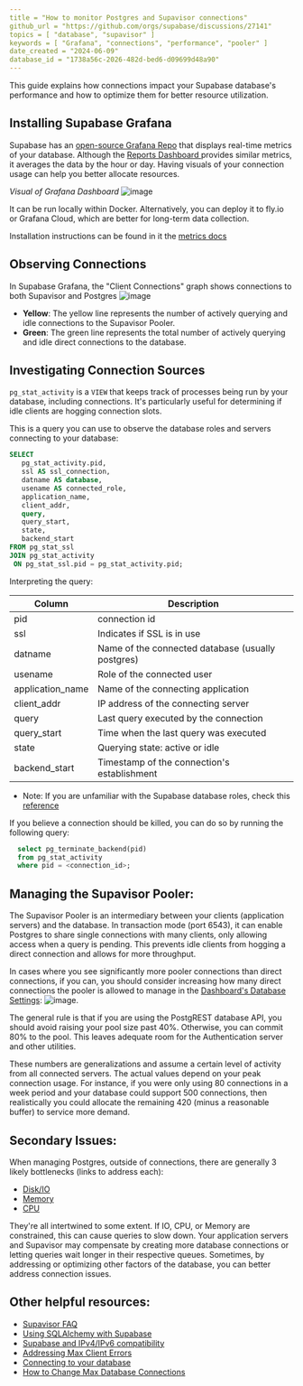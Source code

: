```yaml
---
title = "How to monitor Postgres and Supavisor connections"
github_url = "https://github.com/orgs/supabase/discussions/27141"
topics = [ "database", "supavisor" ]
keywords = [ "Grafana", "connections", "performance", "pooler" ]
date_created = "2024-06-09"
database_id = "1738a56c-2026-482d-bed6-d09699d48a90"
---
```



This guide explains how connections impact your Supabase database's performance and how to optimize them for better resource utilization.

## Installing Supabase Grafana

Supabase has an [open-source Grafana Repo](https://github.com/supabase/supabase-grafana) that displays real-time metrics of your database. Although the [Reports Dashboard ](/dashboard/project/_/reports) provides similar metrics, it averages the data by the hour or day. Having visuals of your connection usage can help you better allocate resources.

_Visual of Grafana Dashboard_
![image](https://github.com/supabase/supabase/assets/91111415/18ed2c88-332e-4e66-b9b4-c37e99a39104)

It can be run locally within Docker. Alternatively, you can deploy it to fly.io or Grafana Cloud, which are better for long-term data collection.

Installation instructions can be found in it the [metrics docs ](/docs/guides/platform/metrics#deploying-supabase-grafana)

## Observing Connections

In Supabase Grafana, the "Client Connections" graph shows connections to both Supavisor and Postgres
![image](https://github.com/supabase/supabase/assets/91111415/141b8e01-9aae-4544-818c-acb47371ef3b)

- **Yellow**: The yellow line represents the number of actively querying and idle connections to the Supavisor Pooler.
- **Green**: The green line represents the total number of actively querying and idle direct connections to the database.

## Investigating Connection Sources

`pg_stat_activity` is a `VIEW` that keeps track of processes being run by your database, including connections. It's particularly useful for determining if idle clients are hogging connection slots.

This is a query you can use to observe the database roles and servers connecting to your database:

```sql
SELECT
   pg_stat_activity.pid,
   ssl AS ssl_connection,
   datname AS database,
   usename AS connected_role,
   application_name,
   client_addr,
   query,
   query_start,
   state,
   backend_start
FROM pg_stat_ssl
JOIN pg_stat_activity
 ON pg_stat_ssl.pid = pg_stat_activity.pid;
```

Interpreting the query:

| Column           | Description                                       |
| ---------------- | ------------------------------------------------- |
| pid              | connection id                                     |
| ssl              | Indicates if SSL is in use                        |
| datname          | Name of the connected database (usually postgres) |
| usename          | Role of the connected user                        |
| application_name | Name of the connecting application                |
| client_addr      | IP address of the connecting server               |
| query            | Last query executed by the connection             |
| query_start      | Time when the last query was executed             |
| state            | Querying state: active or idle                    |
| backend_start    | Timestamp of the connection's establishment       |

- Note: If you are unfamiliar with the Supabase database roles, check this [reference](https://gist.github.com/TheOtherBrian1/d6e862a65e03049eb4f102f6ca809401)

If you believe a connection should be killed, you can do so by running the following query:

```sql
  select pg_terminate_backend(pid)
  from pg_stat_activity
  where pid = <connection_id>;
```

## Managing the Supavisor Pooler:

The Supavisor Pooler is an intermediary between your clients (application servers) and the database. In transaction mode (port 6543), it can enable Postgres to share single connections with many clients, only allowing access when a query is pending. This prevents idle clients from hogging a direct connection and allows for more throughput.

In cases where you see significantly more pooler connections than direct connections, if you can, you should consider increasing how many direct connections the pooler is allowed to manage in the [Dashboard's Database Settings](/dashboard/project/_/settings/database):
![image](https://github.com/supabase/supabase/assets/91111415/8e0cc80a-4d46-44b5-915b-8d7549f352d3).

The general rule is that if you are using the PostgREST database API, you should avoid raising your pool size past 40%. Otherwise, you can commit 80% to the pool. This leaves adequate room for the Authentication server and other utilities.

These numbers are generalizations and assume a certain level of activity from all connected servers. The actual values depend on your peak connection usage. For instance, if you were only using 80 connections in a week period and your database could support 500 connections, then realistically you could allocate the remaining 420 (minus a reasonable buffer) to service more demand.

## Secondary Issues:

When managing Postgres, outside of connections, there are generally 3 likely bottlenecks (links to address each):

- [Disk/IO](https://github.com/orgs/supabase/discussions/27003)
- [Memory](https://github.com/orgs/supabase/discussions/27021)
- [CPU](https://github.com/orgs/supabase/discussions/27022)

They're all intertwined to some extent. If IO, CPU, or Memory are constrained, this can cause queries to slow down. Your application servers and Supavisor may compensate by creating more database connections or letting queries wait longer in their respective queues. Sometimes, by addressing or optimizing other factors of the database, you can better address connection issues.

## Other helpful resources:

- [Supavisor FAQ](https://github.com/orgs/supabase/discussions/21566)
- [Using SQLAlchemy with Supabase](https://github.com/orgs/supabase/discussions/27071)
- [Supabase and IPv4/IPv6 compatibility ](https://github.com/orgs/supabase/discussions/27034)
- [Addressing Max Client Errors](https://github.com/orgs/supabase/discussions/22305)
- [Connecting to your database](/docs/guides/database/connecting-to-postgres#integrations)
- [How to Change Max Database Connections](https://github.com/orgs/supabase/discussions/27197)
